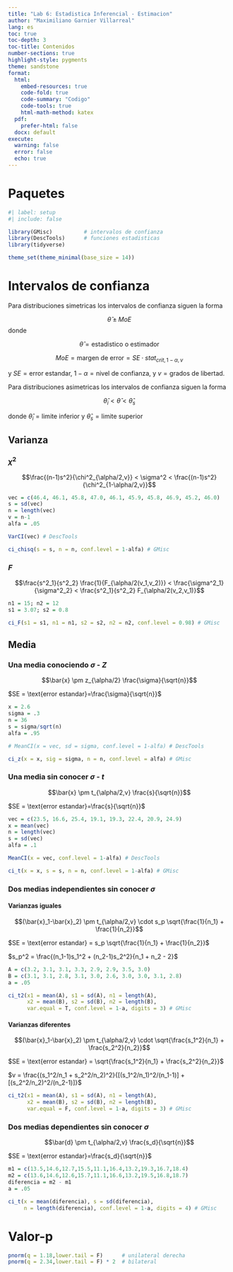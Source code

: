 ```yaml
---
title: "Lab 6: Estadistica Inferencial - Estimacion"
author: "Maximiliano Garnier Villarreal"
lang: es
toc: true
toc-depth: 3
toc-title: Contenidos
number-sections: true
highlight-style: pygments
theme: sandstone
format:
  html:
    embed-resources: true
    code-fold: true
    code-summary: "Codigo"
    code-tools: true
    html-math-method: katex
  pdf: 
    prefer-html: false
  docx: default
execute:
  warning: false
  error: false
  echo: true
---
```


# Paquetes

```r
#| label: setup
#| include: false

library(GMisc)          # intervalos de confianza
library(DescTools)      # funciones estadisticas
library(tidyverse)

theme_set(theme_minimal(base_size = 14))
```

# Intervalos de confianza

Para distribuciones simetricas los intervalos de confianza siguen la forma

$$\hat{\theta} \pm MoE$$ donde

$$\hat{\theta} = \text{estadistico o estimador}$$

$$MoE = \text{margen de error} =  SE \cdot stat_{crit,1-\alpha,v}$$

y $SE = \text{error estandar}$, $1-\alpha = \text{nivel de confianza}$, y $v = \text{grados de libertad}$.

Para distribuciones asimetricas los intervalos de confianza siguen la forma

$$\hat{\theta}_i < \hat{\theta} < \hat{\theta}_s$$

donde $\hat{\theta}_i = \text{limite inferior}$ y $\hat{\theta}_s = \text{limite superior}$

## Varianza

### $\chi^2$

$$\frac{(n-1)s^2}{\chi^2_{\alpha/2,v}} < \sigma^2 < \frac{(n-1)s^2}{\chi^2_{1-\alpha/2,v}}$$

```r
vec = c(46.4, 46.1, 45.8, 47.0, 46.1, 45.9, 45.8, 46.9, 45.2, 46.0)
s = sd(vec)
n = length(vec)
v = n-1
alfa = .05

VarCI(vec) # DescTools

ci_chisq(s = s, n = n, conf.level = 1-alfa) # GMisc
```

### $F$

$$\frac{s^2_1}{s^2_2} \frac{1}{F_{\alpha/2(v_1,v_2)}} < \frac{\sigma^2_1}{\sigma^2_2} < \frac{s^2_1}{s^2_2} F_{\alpha/2(v_2,v_1)}$$

```r
n1 = 15; n2 = 12
s1 = 3.07; s2 = 0.8

ci_F(s1 = s1, n1 = n1, s2 = s2, n2 = n2, conf.level = 0.98) # GMisc
```

## Media

### Una media conociendo $\sigma$ - $Z$

$$\bar{x} \pm z_{\alpha/2} \frac{\sigma}{\sqrt{n}}$$

$SE = \text{error estandar}=\frac{\sigma}{\sqrt{n}}$

```r
x = 2.6
sigma = .3
n = 36
s = sigma/sqrt(n)
alfa = .95

# MeanCI(x = vec, sd = sigma, conf.level = 1-alfa) # DescTools

ci_z(x = x, sig = sigma, n = n, conf.level = alfa) # GMisc
```

### Una media sin conocer $\sigma$ - $t$

$$\bar{x} \pm t_{\alpha/2,v} \frac{s}{\sqrt{n}}$$

$SE = \text{error estandar}=\frac{s}{\sqrt{n}}$

```r
vec = c(23.5, 16.6, 25.4, 19.1, 19.3, 22.4, 20.9, 24.9)
x = mean(vec)
n = length(vec)
s = sd(vec)
alfa = .1

MeanCI(x = vec, conf.level = 1-alfa) # DescTools

ci_t(x = x, s = s, n = n, conf.level = 1-alfa) # GMisc
```

### Dos medias independientes sin conocer $\sigma$

#### Varianzas iguales

$$(\bar{x}_1-\bar{x}_2) \pm t_{\alpha/2,v} \cdot s_p \sqrt{\frac{1}{n_1} + \frac{1}{n_2}}$$

$SE = \text{error estandar} = s_p \sqrt{\frac{1}{n_1} + \frac{1}{n_2}}$

$s_p^2 = \frac{(n_1-1)s_1^2 + (n_2-1)s_2^2}{n_1 + n_2 - 2}$

```r
A = c(3.2, 3.1, 3.1, 3.3, 2.9, 2.9, 3.5, 3.0)
B = c(3.1, 3.1, 2.8, 3.1, 3.0, 2.6, 3.0, 3.0, 3.1, 2.8)
a = .05

ci_t2(x1 = mean(A), s1 = sd(A), n1 = length(A), 
      x2 = mean(B), s2 = sd(B), n2 = length(B), 
      var.equal = T, conf.level = 1-a, digits = 3) # GMisc
```

#### Varianzas diferentes

$$(\bar{x}_1-\bar{x}_2) \pm t_{\alpha/2,v} \cdot \sqrt{\frac{s_1^2}{n_1} + \frac{s_2^2}{n_2}}$$

$SE = \text{error estandar} = \sqrt{\frac{s_1^2}{n_1} + \frac{s_2^2}{n_2}}$

$v = \frac{(s_1^2/n_1 + s_2^2/n_2)^2}{[(s_1^2/n_1)^2/(n_1-1)] + [(s_2^2/n_2)^2/(n_2-1)]}$

```r

ci_t2(x1 = mean(A), s1 = sd(A), n1 = length(A), 
      x2 = mean(B), s2 = sd(B), n2 = length(B), 
      var.equal = F, conf.level = 1-a, digits = 3) # GMisc
```

### Dos medias dependientes sin conocer $\sigma$

$$\bar{d} \pm t_{\alpha/2,v} \frac{s_d}{\sqrt{n}}$$

$SE = \text{error estandar}=\frac{s_d}{\sqrt{n}}$

```r
m1 = c(13.5,14.6,12.7,15.5,11.1,16.4,13.2,19.3,16.7,18.4)
m2 = c(13.6,14.6,12.6,15.7,11.1,16.6,13.2,19.5,16.8,18.7)
diferencia = m2 - m1
a = .05

ci_t(x = mean(diferencia), s = sd(diferencia), 
     n = length(diferencia), conf.level = 1-a, digits = 4) # GMisc
```

# Valor-p

```r
pnorm(q = 1.18,lower.tail = F)      # unilateral derecha
pnorm(q = 2.34,lower.tail = F) * 2  # bilateral
```
